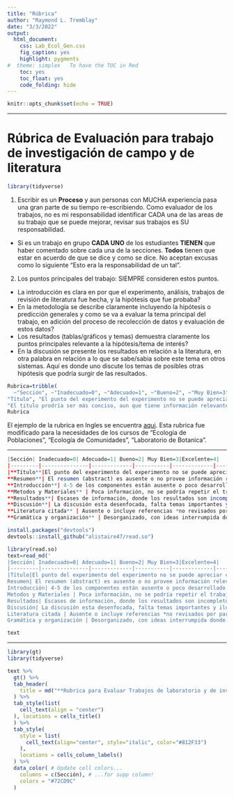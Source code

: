 ```yaml
---
title: "Rúbrica"
author: "Raymond L. Tremblay"
date: "3/3/2022"
output:
  html_document:
    css: Lab_Ecol_Gen.css
    fig_caption: yes
    highlight: pygments
#  theme: simplex   To have the TOC in Red
    toc: yes
    toc_float: yes
    code_folding: hide
---
```


```r
knitr::opts_chunk$set(echo = TRUE)
```

***

# Rúbrica de Evaluación para trabajo de investigación de campo y de literatura


```r
library(tidyverse)
```

1. Escribir es un **Proceso** y aun personas con MUCHA experiencia pasa una gran parte de su tiempo re-escribiendo.  Como evaluador de los trabajos, no es mi responsabilidad identificar CADA una de las areas de su trabajo que se puede mejorar, revisar sus trabajos es SU responsabilidad.  
  - Si es un trabajo en grupo **CADA UNO** de los estudiantes **TIENEN** que haber comentado sobre cada una de la secciones. **Todos** tienen que estar en acuerdo de que se dice y como se dice.  No aceptan excusas como lo siguiente "Esto era la responsabilidad de un tal".   

2. Los puntos principales del trabajo: SIEMPRE consideren estos puntos.
  - La introducción es clara en por que el experimento, análisis, trabajos de revisión de literatura fue hecha, y la hipótesis que fue probaba?
  - En la metodología se describe claramente incluyendo la hipótesis o predicción generales y como se va a evaluar la tema principal del trabajo, en adición del proceso de recolección de datos y evaluación de estos datos?
  - Los resultados (tablas/gráficos y temas) demuestra claramente los puntos principales relevante a la hipótesis/tema de interés?
  - En la discusión se presente los resultados en relación a la literatura, en otra palabra en relación a lo que se sabe/sabia sobre este tema en otros sistemas. Aquí es donde uno discute los temas de posibles otras hipótesis que podría surgir de las resultados.
  
  

```r
Rubrica=tribble(
  ~"Sección", ~"Inadecuado=0", ~"Adecuado=1", ~"Bueno=2", ~"Muy Bien=3", ~"Excelente=4",
"Título", "El punto del experimento del experimento no se puede apreciar con el titulo", "Hay dos o más problemas comparable a lo siguiente: El titulo no es preciso, el experimento es dificil detemrinar por el titulo, la mayoria de la información no esta presente",
"El titulo prodría ser más conciso, aun que tiene información relevante", "El titulo es consico, pero todavia no engloba todavia el concepto principal","El titulo es conciso y expresa bien el trabajo")
Rubrica
```

El ejemplo de la rubrica en Ingles se encuentra [aqui](https://dept.writing.wisc.edu/wac/using-rubrics-to-teach-and-evaluate-writing-in-biology/). Esta rubrica fue modificado para la necesidades de los cursos de "Ecología de Poblaciones", "Ecología de Comunidades", "Laboratorio de Botanica".   


***
```r
|Sección| Inadecuado=0| Adecuado=1| Bueno=2| Muy Bien=3|Excelente=4|
|---------|---------------|-------------|-----------|-------------|-------------|
|**Título**|El punto del experimento del experimento no se puede apreciar con el titulo| Hay dos o más problemas comparable a lo siguiente: El titulo no es preciso, el experimento es difícil determinar por el titulo, la mayoria de la información no esta presente|El titulo prodría ser más conciso, aun que tiene información relevante| El titulo es conciso, pero todavia no engloba todavía el concepto principal| El titulo es conciso y expresa bien el trabajo|
**Resumen**| El resumen (abstract) es ausente o no provee información relevante| Muchas componentes son ausente, no son clarar o no citado de forma clara | Incluye parte de la información| Es conciso, claro pero falta alguna información| Conciso, claro y cubre todas la información y es de 200 palabras o menos|
**Introducción**| 4-5 de los componentes están ausente o poco desarrollado | Cubre algunos componentes pero podría ser más claro y consisto, los aspectos principales pudiese ser más lógico, claro, por ejemplo la información base no esta enfocado en la problemática y racional del tema | Cubre más de los temas, pero todavía falta enfocar el trabajo | El trabajo es conciso y cubre los temas principales del trabajo | Claro, conciso, todos los temas están bien presentado con sus referencias relevantes|
**Metodos y Materiales** | Poca información, no se podría repetir el trabajo | El procedimiento esta presente pero el lector no podría replicar el trabajo | El procedimiento es más claro pero todavía falta detalles | Conciso y claro donde falta algunos puntos y detalles menores | El trabajo es claro y se podría replicar|
**Resultados**| Escases de información, donde los resultados son incompletos (gráficos, tablas etc) | La tablas y gráficos y descripción de ellas están ausente o no suficiente clara para entender los resultados | Se presento los resultados suficiente bien pero tiene unas lagunas en la información, como descripción incompleta de los resultados, promedios, varianzas, unidades de medida | Ha presentado en el texto y gráficos/tablas los resultados de forma concisa y clara, con detalles menores que en las tablas que son ausente | La sección de resultados esta bien organizada y se entiende bien los resultados del texto y las figuras/tablas|
**Discusión**| La discusión esta desenfocada, falta temas importantes y ilógica sin evaluación **Critica** de los resultados. No apoyado de la literatura revisada por pares | Hay algunos de los temas anteriores incluido, pero la mayoría no están desarrollada con suficiente detalles | La discusión incluye 2 o más de los temas anteriores con cierto detalles de discusión apoyado por la literatura | La mayoría de los temas están discutido y apoyado por la literatura | Todos los temas están presente con un desarrollo lógico y apoyado de la literatura y una discusión con elementos que sugiere pensamiento critico|
**Literatura citada** | Ausente o incluye referencias *no revisados por pares* en el cuerpo de su trabajo | Presente pero no orden alfabético y/o no cumple con consistencia en su descripción o uso inadecuado | En orden alfabético, pero no incluye la cantidad todas las referencias pedido, o no incluye referencias en todas las secciones (introducción, métodos, discusión) | En orden alfabético, pero no incluye la cantidad todas las referencias pedido, o no incluye referencias en todas las secciones (introducción, métodos, discusión), falta alguna de la información | Referencias en todas las secciones de su trabajo, y orden alfabético con SOLAMENTE artículos revisado por pares |
**Gramática y organización** | Desorganizado, con ideas interrumpida donde no hay flujo de ideas | Problema con la organización de la secciones, dificultad con la claridad y errores gramaticales | Organización un poco problemático con el flujo de ideas, por ejemplo, la explicación de los métodos en la sección de resultados, y errores gramaticales | La organización esta bien, con pocos problemas de estructura de frase que no son claras o que las ideas no fluje o errores gramaticales | Organización excelente, las ideas fluje, la selección del vocabulario es correcta con pocos errores gramaticales | 
``` 



```r
install.packages("devtools")
devtools::install_github("alistaire47/read.so")
```



```r

library(read.so)
text=read_md('
|Sección| Inadecuado=0| Adecuado=1| Bueno=2| Muy Bien=3|Excelente=4|
|---------|---------------|-------------|-----------|-------------|-------------|
|Título|El punto del experimento del experimento no se puede apreciar con el titulo| Hay dos o más problemas comparable a lo siguiente: El titulo no es preciso, el experimento es difícil determinar por el titulo, la mayoria de la información no esta presente|El titulo prodría ser más conciso, aun que tiene información relevante| El titulo es conciso, pero todavia no engloba todavía el concepto principal| El titulo es conciso y expresa bien el trabajo|
Resumen| El resumen (abstract) es ausente o no provee información relevante| Muchas componentes son ausente, no son clarar o no citado de forma clara | Incluye parte de la información| Es conciso, claro pero falta alguna información| Conciso, claro y cubre todas la información y es de 200 palabras o menos|
Introducción| 4-5 de los componentes están ausente o poco desarrollado | Cubre algunos componentes pero podría ser más claro y consisto, los aspectos principales pudiese ser más lógico, claro, por ejemplo la información base no esta enfocado en la problemática y racional del tema | Cubre más de los temas, pero todavía falta enfocar el trabajo | El trabajo es conciso y cubre los temas principales del trabajo | Claro, conciso, todos los temas están bien presentado con sus referencias relevantes|
Metodos y Materiales | Poca información, no se podría repetir el trabajo | El procedimiento esta presente pero el lector no podría replicar el trabajo | El procedimiento es más claro pero todavía falta detalles | Conciso y claro donde falta algunos puntos y detalles menores | El trabajo es claro y se podría replicar|
Resultados| Escases de información, donde los resultados son incompletos (gráficos, tablas etc) | La tablas y gráficos y descripción de ellas están ausente o no suficiente clara para entender los resultados | Se presento los resultados suficiente bien pero tiene unas lagunas en la información, como descripción incompleta de los resultados, promedios, varianzas, unidades de medida | Ha presentado en el texto y gráficos/tablas los resultados de forma concisa y clara, con detalles menores que en las tablas que son ausente | La sección de resultados esta bien organizada y se entiende bien los resultados del texto y las figuras/tablas|
Discusión| La discusión esta desenfocada, falta temas importantes y ilógica sin evaluación **Critica** de los resultados. No apoyado de la literatura revisada por pares | Hay algunos de los temas anteriores incluido, pero la mayoría no están desarrollada con suficiente detalles | La discusión incluye 2 o más de los temas anteriores con cierto detalles de discusión apoyado por la literatura | La mayoría de los temas están discutido y apoyado por la literatura | Todos los temas están presente con un desarrollo lógico y apoyado de la literatura y una discusión con elementos que sugiere pensamiento critico|
Literatura citada | Ausente o incluye referencias *no revisados por pares* en el cuerpo de su trabajo | Presente pero no orden alfabético y/o no cumple con consistencia en su descripción o uso inadecuado | En orden alfabético, pero no incluye la cantidad todas las referencias pedido, o no incluye referencias en todas las secciones (introducción, métodos, discusión) | En orden alfabético, pero no incluye la cantidad todas las referencias pedido, o no incluye referencias en todas las secciones (introducción, métodos, discusión), falta alguna de la información | Referencias en todas las secciones de su trabajo, y orden alfabético con SOLAMENTE artículos revisado por pares |
Gramática y organización | Desorganizado, con ideas interrumpida donde no hay flujo de ideas | Problema con la organización de la secciones, dificultad con la claridad y errores gramaticales | Organización un poco problemático con el flujo de ideas, por ejemplo, la explicación de los métodos en la sección de resultados, y errores gramaticales | La organización esta bien, con pocos problemas de estructura de frase que no son claras o que las ideas no fluje o errores gramaticales | Organización excelente, las ideas fluje, la selección del vocabulario es correcta con pocos errores gramaticales | ')

text
```


***


```r
library(gt)
library(tidyverse)
```



```r
text %>% 
  gt() %>% 
  tab_header(
    title = md("**Rubrica para Evaluar Trabajos de laboratorio y de investigación**")
  ) %>% 
  tab_style(list(
    cell_text(align = "center")
  ), locations = cells_title()
  ) %>% 
  tab_style(
    style = list(
      cell_text(align="center", style="italic", color="#812F33")
    ),
    locations = cells_column_labels()
  ) %>% 
  data_color( # Update cell colors...
    columns = c(Sección), # ...for supp column!
    colors = "#72CD9C"
  ) 
  
  
```

